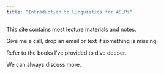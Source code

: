 ```yaml
---
title: "Introduction to Linguistics for ASLPs"
---
```


This site contains most lecture materials and notes.  

Give me a call, drop an email or text if something is missing.

Refer to the books I've provided to dive deeper.

We can always discuss more.
